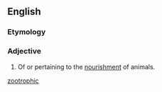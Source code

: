 {{also|zootrophic}}
==English==

===Etymology===
{{confix|zoö|trophic}}

===Adjective===
{{en-adj|-}}

# {{physiology}} Of or pertaining to the [[nourishment]] of animals.

[[Category:English terms spelled with Ö|zootrophic]]